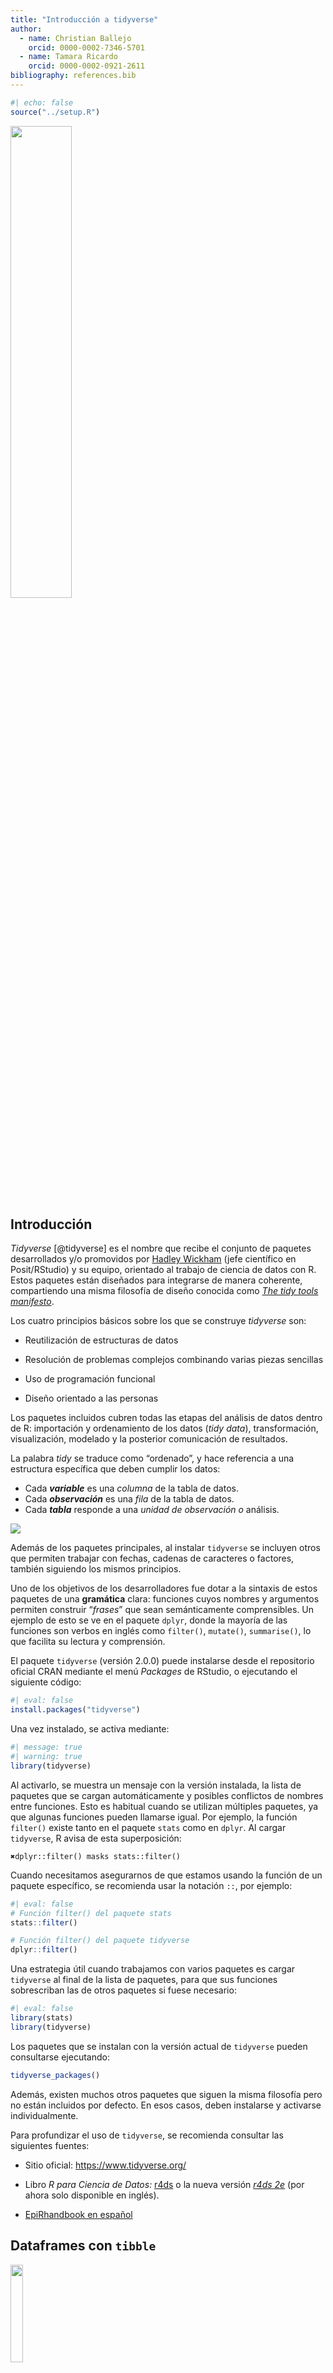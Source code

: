 ```yaml
---
title: "Introducción a tidyverse"
author:   
  - name: Christian Ballejo
    orcid: 0000-0002-7346-5701
  - name: Tamara Ricardo
    orcid: 0000-0002-0921-2611
bibliography: references.bib
---
```


```r
#| echo: false
source("../setup.R")
```

![](images/tidyverse.png){fig-align="center" width="44%"}

## Introducción

*Tidyverse* [@tidyverse] es el nombre que recibe el conjunto de paquetes desarrollados y/o promovidos por [Hadley Wickham](https://en.wikipedia.org/wiki/Hadley_Wickham) (jefe científico en Posit/RStudio) y su equipo, orientado al trabajo de ciencia de datos con R. Estos paquetes están diseñados para integrarse de manera coherente, compartiendo una misma filosofía de diseño conocida como [*The tidy tools manifesto*](https://cran.r-project.org/web/packages/tidyverse/vignettes/manifesto.html).

Los cuatro principios básicos sobre los que se construye *tidyverse* son:

-   Reutilización de estructuras de datos

-   Resolución de problemas complejos combinando varias piezas sencillas

-   Uso de programación funcional

-   Diseño orientado a las personas

Los paquetes incluidos cubren todas las etapas del análisis de datos dentro de R: importación y ordenamiento de los datos (*tidy data*), transformación, visualización, modelado y la posterior comunicación de resultados.

La palabra *tidy* se traduce como “ordenado”, y hace referencia a una estructura específica que deben cumplir los datos:

-   Cada ***variable*** es una *columna* de la tabla de datos.
-   Cada ***observación*** es una *fila* de la tabla de datos.
-   Cada ***tabla*** responde a una *unidad de observación o* análisis.

![](images/tidy.PNG){fig-align="center"}

Además de los paquetes principales, al instalar `tidyverse` se incluyen otros que permiten trabajar con fechas, cadenas de caracteres o factores, también siguiendo los mismos principios.

Uno de los objetivos de los desarrolladores fue dotar a la sintaxis de estos paquetes de una **gramática** clara: funciones cuyos nombres y argumentos permiten construir “*frases*” que sean semánticamente comprensibles. Un ejemplo de esto se ve en el paquete `dplyr`, donde la mayoría de las funciones son verbos en inglés como `filter()`, `mutate()`, `summarise()`, lo que facilita su lectura y comprensión.

El paquete `tidyverse` (versión 2.0.0) puede instalarse desde el repositorio oficial CRAN mediante el menú *Packages* de RStudio, o ejecutando el siguiente código:

```r
#| eval: false
install.packages("tidyverse")
```

Una vez instalado, se activa mediante:

```r
#| message: true
#| warning: true
library(tidyverse)
```

Al activarlo, se muestra un mensaje con la versión instalada, la lista de paquetes que se cargan automáticamente y posibles conflictos de nombres entre funciones. Esto es habitual cuando se utilizan múltiples paquetes, ya que algunas funciones pueden llamarse igual. Por ejemplo, la función `filter()` existe tanto en el paquete `stats` como en `dplyr`. Al cargar `tidyverse`, R avisa de esta superposición:

`✖️dplyr::filter() masks stats::filter()`

Cuando necesitamos asegurarnos de que estamos usando la función de un paquete específico, se recomienda usar la notación `::`, por ejemplo:

```r
#| eval: false
# Función filter() del paquete stats
stats::filter()

# Función filter() del paquete tidyverse
dplyr::filter()
```

Una estrategia útil cuando trabajamos con varios paquetes es cargar `tidyverse` al final de la lista de paquetes, para que sus funciones sobrescriban las de otros paquetes si fuese necesario:

```r
#| eval: false
library(stats)
library(tidyverse)
```

Los paquetes que se instalan con la versión actual de `tidyverse` pueden consultarse ejecutando:

```r
tidyverse_packages()
```

Además, existen muchos otros paquetes que siguen la misma filosofía pero no están incluidos por defecto. En esos casos, deben instalarse y activarse individualmente.

::: {.callout-warning appearance="simple"}
Para profundizar el uso de `tidyverse`, se recomienda consultar las siguientes fuentes:

-   Sitio oficial: <https://www.tidyverse.org/>

-   Libro *R para Ciencia de Datos:* [r4ds](https://es.r4ds.hadley.nz/index.html) o la nueva versión [*r4ds 2e*](https://r4ds.hadley.nz/) (por ahora solo disponible en inglés).

-   [EpiRhandbook en español](https://www.epirhandbook.com/es/index.es.html)
:::

## Dataframes con `tibble`

[![](images/tibble.png){fig-align="center" width="20%"}](https://tibble.tidyverse.org/)

Uno de los paquetes que forman parte del núcleo básico de *tidyverse* es `tibble` [@tibble], que introduce una versión moderna del objeto `data.frame`. Todas las funciones que generan tablas de datos en *tidyverse* devuelven objetos *tibble* (`tbl_df`), los cuales son más eficientes y amigables para el flujo de trabajo.

Las principales ventajas de trabajar con `tibble` son:

-   Impresión en consola más legible y controlada (muestran un número limitado de filas y columnas).

-   No cambian automáticamente el tipo de datos.

-   Permiten nombres de columnas con espacios o caracteres especiales si se encierran entre comillas invertidas `` ` `` (aunque **no se recomienda**).

Para crear un objeto *tibble* manualmente usamos el siguiente código:

```r
datos <- tibble(
  nombre = c("Ana", "Luis", "María"),
  edad = c(34, 28, 45),
  altura = c(1.65, 1.80, 1.70)
)
```

## Tuberías con `magrittr`

[![](images/magrittr.png){fig-align="center" width="20%"}](https://magrittr.tidyverse.org/)

Una de las incorporaciones más útiles y transversales del ecosistema *tidyverse* es el uso de "*tuberías"* o *pipe operators*. Una tubería conecta un bloque de código con otro, permitiendo encadenar operaciones de manera legible. El operador `%>%`, proveniente del paquete `magrittr` [@magrittr], transforma llamadas de funciones anidadas (con múltiples paréntesis) en una secuencia de pasos más simple de leer y escribir.

A partir de la versión 4.1.0 de R, también se incorporó una **tubería nativa** (`|>`), con un comportamiento muy similar. Ambas opciones son válidas y su uso es prácticamente equivalente.

Este enfoque refleja el principio de que *cada función representa un paso en una secuencia lógica de transformación de datos*. La forma de trabajar se puede ver en el siguiente esquema general:

![](images/pipe.png){fig-align="center"}

A continuación, mostramos un ejemplo comparativo de cómo cambia la sintaxis usando el dataset incorporado en R `mtcars`, que contiene datos sobre autos:

```r
head(sqrt(mtcars)) 
```

En la línea de código anterior estamos pidiendo mostrar la cabecera (6 primeras observaciones de la tabla de datos) de la raíz cuadrada de los valores de la tabla `mtcars`, en formato del lenguaje clásico (anidado).

Ahora activamos `magrittr` y ejecutamos la línea anterior en formato tubería:

```r
# Activa paquete
library(magrittr) 

# Formato tubería
mtcars %>%
  sqrt() %>%
  head()
```

Podemos hacer lo mismo con la tubería nativa de R sin activar ningún paquete (revisar que esté activada desde `Tools > Global Options`):

```r
# Tubería nativa
mtcars |> 
  sqrt() |> 
  head()
```

Las tuberías le dan mucha mas claridad al código separandolo en partes, como si fuesen oraciones de un párrafo.

## Lectura y escritura de datos

### Archivos de texto plano con `readr`

[![](images/readr.png){fig-align="center" width="20%"}](https://readr.tidyverse.org/)

El paquete `readr` [@readr] contiene funciones similares a las de la familia `read.table()` de R base, pero desarrollados bajo el ecosistema `tidyverse`.

Los archivos de texto plano (ASCII u otras codificaciones) son universalmente utilizados por la mayoría de los gestores de bases de datos y planillas de cálculo. Generalmente se encuentran con extensiones `.txt` o `.csv` (por *comma-separated values*) y son el tipo de archivo de datos más habitual en R.

Estos datos planos tienen dos características principales:

-   La cabecera (en inglés *header*).
-   El carácter o símbolo separador que indica la separación de columnas: pueden estar separadas por comas, punto y coma, tabulación, etc.

La presencia o no de una cabecera se maneja con los argumentos `col_names` y `skip`:

-   `col_names = TRUE` indica que la primera fila contiene los nombres de las columnas (cabecera).

-   `col_names = FALSE` indica que no hay cabecera y las columnas se nombran automáticamente (`X1`, `X2`, etc).

-   `skip = 0` (valor por defecto) lee los datos desde la primera fila, pero si hay encabezados complejos (por ejemplo, títulos y subtítulos ), se puede indicar cuántas filas deben omitirse. Ejemplo: `skip = 5` omite las primeras 5 filas del archivo.

Otro aspecto a considerar es el carácter **separador** utilizado para indicar la separación entre columnas. Los separadores más comunes son:

-   coma (`,`)

-   punto y coma (`;`)

-   tabulación (`TAB`)

-   espacio (`" "`)

-   barra vertical o *pipe* (`|`)

#### Funciones de lectura

Algunas de las funciones del paquete asumen un separador particular. Por caso `read_csv()` lee separados por coma y `read_tsv()` separado por tabulaciones, pero la función `read_delim()` permite que definamos el separador a través del argumento `delim`.

En forma detallada el paquete `readr` soporta siete formatos de archivo a partir de siete funciones:

-   `read_csv()`: archivos separados por comas (CSV).
-   `read_tsv()`: archivos separados por tabulaciones.
-   `read_delim()`: archivos separados con delimitadores generales.
-   `read_fwf()`: archivos con columnas de ancho fijo.
-   `read_table()`: archivos formato tabla con columnas separadas por espacios.
-   `read_log()`: archivos log web.

En comparación con las funciones R `base`, las funciones de `readr`:

-   Usan un esquema de nombres consistente de parámetros.

-   Son más rápidas.

-   Analizan eficientemente los formatos de datos comunes (especialmente fechas y horas).

-   Muestra una barra de progreso para archivos grandes.

-   Vienen incluidas dentro de `tidyverse` pero también pueden usarse de forma independiente:

```r
#| eval: false
library(readr)
```

A modo de ejemplo, leeremos un archivo sin cabecera separado por comas bajo el nombre `datos`:

```r
#| message: false
datos <- read_csv("datos/ejemplo-datos.csv", 
                  col_names = F)
datos
```

Leemos el mismo archivo con cabecera y separado por punto y comas, bajo el nombre `info`:

```r
#| message: false
info <- read_csv2("datos/ejemplo-datos-header.csv",
                  col_names = T)
info
```

En estos ejemplos:

-   `read_csv()` espera comas como separador

-   `read_csv2()` espera punto y coma como separador

Al leer un archivo, `readr` intenta adivinar automáticamente el tipo de dato de cada columna (*parse*). Si no hay cabecera, los nombres de columna serán `X1`, `X2`, etc.

Podemos inspeccionar la estructura de un dataframe con `glimpse()`:

```r
glimpse(info)
```

Los tipos de datos posibles son:

-   `character` (`<chr>`)

-   `integer`, `double` o `numeric` (`<int>`, `<dbl>`)

-   `logical` (`<lgl>`)

-   `date`, `datetime`, etc.

Por ejemplo, columnas con enteros pueden aparecer como `<dbl>` si se interpretan como `double`, y las fechas como `<date>`.

Agregamos unos argumentos más y ejemplificamos la sintaxis con `read_delim()` para leer un archivo con cabecera compleja (la tabla comienza en la fila 9) separado por caracteres `|` (*pipes*).

```r
#| eval: false
read_delim("ejemplo-datos-header-skip.txt", 
           col_names = T, 
           skip = 8, 
           delim = "|")
```

> **Importante:** No olvides asignar la lectura a un nombre para guardar el dataframe dentro del entorno de trabajo (por ejemplo: `datos <-`).

#### Funciones de escritura

El paquete también incluye funciones para escribir archivos de texto plano, con formatos espejo de las funciones de lectura más comunes:

-   `write_csv()`: escribe archivos separados por comas
-   `write_csv2()`: escribe archivos separados por punto y comas
-   `write_tsv()`: escribe archivos separados por tabulaciones
-   `write_delim()`: escribe archivos separados con delimitadores definidos por el usuario

Los argumentos son generales y para el caso del último más extensos, dado que hay que definir cual es el separador que deseamos en el archivo. Podemos consultarlos con el siguiente código:

```r
args(write_delim)
```

Por ejemplo para exportar un conjunto de datos en texto plano al que denominaremos "`ejemplo.csv`**"** con separador **punto y coma** y **cabecera incluida** podemos hacer:

```r
#| eval: false
write_delim(x = datos, file = "ejemplo.csv", delim = ";")
```

o más sencillo, usando la función específica `write_csv2()`:

```r
#| eval: false
write_csv2(datos, "ejemplo.csv") # define cabecera y separador ;
```

### Lectura de hojas de cálculo con `readxl`

[![](images/readxl.png){fig-align="center" width="20%"}](https://readxl.tidyverse.org/)

Uno de los formatos más comunes para almacenar datos son las hojas de cálculo, en particular las creadas con Microsoft Excel. El paquete `readxl` [@readxl], parte del ecosistema `tidyverse`, permite leer este tipo de archivos.

`readxl` es compatible con hojas de cálculo de Excel 97-2003, con extensión `.xls`, y con versiones más recientes, con extensión `.xlsx`.

Una primera función útil es `excel_sheets()`, que permite conocer y listar los nombres de las hojas contenidas en un archivo Excel (también llamado libro o *workbook*).

Por ejemplo, supongamos que tenemos un archivo denominado "`datos.xlsx`**"** y queremos saber por cuantas hojas está compuesto y que nombre tienen:

```r
library(readxl) # hay que activarlo independientemente de tidyverse

excel_sheets("datos/datos.xlsx")
```

Esto devuelve, por ejemplo, tres hojas: `"diabetes"`, `"vigilancia"` y `"mortalidad"`.

Para leer una de estas hojas utilizamos la función `read_excel()`, cuyos argumentos principales son:

```r
args(read_excel)
```

Entre los más relevantes encontramos:

-   `path`: nombre del archivo y su ubicación (entre comillas)

-   `sheet`: nombre de la hoja o su número de orden

-   `col_names`: si es `TRUE`, toma la primera fila como nombres de las columnas

-   `skip`: permite saltear un número determinado de filas antes de comenzar la lectura

Al ejecutar `read_excel()`, internamente se utiliza la función `excel_format()` para detectar si el archivo es `.xls` o `.xlsx`, y luego se aplica la función específica para cada caso: `read_xls()` o `read_xlsx()`. Estas funciones también pueden usarse directamente si se desea.

Supongamos ahora que queremos leer la hoja llamada `"diabetes"`:

```r
diabetes <- read_excel(path = "datos/datos.xlsx", 
                       sheet = "diabetes",
                       col_names = T)

# mostramos las 6 primeras observaciones
head(diabetes)
```

Observemos que en los argumentos escribimos el nombre del archivo que se encuentra en nuestro proyecto y por lo tanto en nuestra carpeta activa, el nombre de la hoja y nos aseguramos que la primer fila representa a la cabecera de la tabla (sus nombres de variables).

Como `readxl` forma parte del ecosistema `tidyverse` el formato de salida es un *tibble*. En este caso de 23 observaciones por 8 variables.

Ahora leamos la segunda hoja de nombre `"vigilancia"`:

```r
vigilancia <- read_excel(path = "datos/datos.xlsx", 
                         sheet = 2, 
                         col_names = F)

# mostramos las 6 primeras observaciones
head(vigilancia)
```

En este caso, en lugar del nombre de la hoja usamos un `2` que es su ubicación y especificamos `col_names = FALSE` porque el conjunto de datos no tiene cabecera. `readxl` asignará nombres genéricos como `...1`, `...2`, etc.

Finalmente leamos la última hoja disponible del archivo:

```r
mortalidad <- read_excel(path = "datos/datos.xlsx", 
                         sheet = "mortalidad",
                         col_names = T, 
                         skip = 1)

# mostramos las 6 primeras observaciones
head(mortalidad) 
```

Lo novedoso de esta lectura es el argumento `skip = 1` que debimos incorporar dado que, en este caso, la hoja de Excel comienza con una línea de título que no pertenece al conjunto de datos. También que el argumento `sheet` permite el nombre de la hoja elegida entre comillas.

Además de los argumentos generales de `read_xl()`, podemos mencionar estos otros:

-   `n_max`: número máximo de filas a leer.

-   `range`: rango de celdas a importar (como en Excel, por ejemplo `"B3:D87"`).

-   `col_types`: define el tipo de datos de cada columna. Valores posibles: `"numeric"`, `"logical"`, `"text"`, `"date"`, `"skip"` (no leer la columna), `"guess"` (modo predeterminado: la función decide automáticamente el tipo).

-   `na`: carácter o vector de caracteres que se deben interpretar como valores perdidos (`NA`). Por defecto, las celdas vacías se interpretan así.

## Gestión de datos con `dplyr`

[![](images/dplyr.png){fig-align="center" width="20%"}](https://dplyr.tidyverse.org/)

El paquete `dplyr` [@dplyr] fue desarrollado por *Hadley Wickham* como una versión optimizada del paquete `plyr` [@plyr].

Su principal contribución es ofrecer una *gramática* para la manipulación de datos, basada en funciones que actúan como verbos, lo que facilita la lectura y comprensión del código.

Las funciones clave del paquete permiten realizar las siguientes acciones (verbos):

-   `select()`: selecciona un conjunto de columnas (variables)
-   `rename()`: renombra variables en un conjunto de datos
-   `filter()`: selecciona un conjunto de filas (observaciones) según una o varias condiciones lógicas
-   `arrange()`: reordena las filas de un conjunto de datos
-   `mutate()`: añade nuevas variables/columnas o transforma variables existentes
-   `summarise()`/`summarize()`: genera resúmenes estadísticos de diferentes variables en el conjunto de datos
-   `group_by()`: agrupa las observaciones en función de una o más variables, lo que permite realizar operaciones por grupo
-   `count()`: contabiliza valores que se repiten, generando una tabla de frecuencias

Además, al ser parte del ecosistema *tidyverse*, `dplyr` integra al operador `%>%` (*pipe*) formando una única secuencia de procesamiento o *pipeline*.

### Argumentos comunes en las funciones **`dplyr`**

Todas las funciones, básicamente, tienen en común una serie de argumentos.

1.  El primer argumento es el nombre del conjunto de datos (objeto donde esta nuestra tabla de datos).

2.  Los otros argumentos describen que hacer con el conjunto de datos especificado en el primer argumento, podemos referirnos a las columnas en el objeto directamente sin utilizar el operador `$`, es decir sólo con el nombre de la columna/variable.

3.  El valor de retorno es un nuevo conjunto de datos.

4.  Los conjuntos de datos deben estar bien organizados/estructurados, es decir debe existir una observación por columna y, cada columna representar una variable, medida o característica de esa observación. Es decir, debe cumplir con *tidy data*.

### Activación del paquete

`dplyr` está incluído en el núcleo base de *tidyverse*, por lo que se encuentra disponible si tenemos activado a este último.

También se puede activar en forma independiente:

```r
#| eval: false
library(dplyr)
```

### Conjunto de datos para ejemplo

Para visualizar y comprender el funcionamiento de estos “verbos” de manipulación, resulta muy útil contar con ejemplos concretos. Por eso, en esta unidad trabajaremos con un conjunto de datos que nos permitirá practicar el uso de las funciones del paquete:

⬇️ [Descargar datos en formato ZIP](files/datos_ejemplo.zip)

También podés acceder a este archivo desde el enlace disponible en la barra superior de esta página.

Uno de los archivos incluidos, "`noti-vih.csv`", contiene registros de notificaciones de VIH por jurisdicción en Argentina correspondientes a los años 2015 y 2016.

```r
# asignamos la lectura a datos
datos <- read_csv("datos/noti-vih.csv") 

# mostramos las 6 primeras observaciones
head(datos)
```

### Función `select()`

La función `select()` permite elegir columnas específicas de un conjunto de datos, devolviendo una versión "recortada por columnas" del mismo.

A continuación, exploramos algunas formas útiles de seleccionar variables:

Seleccionar todas las variables excepto `pob`:

```r
datos |> 
  select(-pob)
```

Otra forma para el mismo resultado anterior (mediante el operador rango `:`):

```r
datos |> 
  select(jurisdiccion:casos)
```

Seleccionar solamente las variables `jurisdiccion` y `casos`*:*

```r
datos |> 
  select(jurisdiccion, casos)
```

Lo mismo que el ejemplo anterior, pero usando la posición de las columnas:

```r
datos |> 
  select(1, 3)
```

Mover la variable `año` al inicio y mantener todas las demás:

```r
datos |> 
  select("año", everything())
```

Otros posibles argumentos son:

-   `starts_with()`: selecciona todas las columnas que comiencen con el patrón indicado.

-   `ends_with()`: selecciona todas las columnas que terminen con el patrón indicado.

-   `contains()`: selecciona las columnas que posean el patrón indicado.

-   `matches()`: similar a `contains()`, pero permite poner una expresión regular.

-   `all_of()`: selecciona las variables pasadas en un vector (todos los nombres deben estar presentes o devuelve un error).

-   `any_of()`: idem anterior excepto que no se genera ningún error para los nombres que no existen.

-   `num_range()`: selecciona variables con nombre combinados con caracteres y números (ejemplo: `num_range("x", 1:3)` selecciona las variables `x1`, `x2` y `x3`.

-   `where()`: aplica una función a todas las variables y selecciona aquellas para las cuales la función regresa TRUE (por ejemplo: `is.numeric()` para seleccionar todas las variables numéricas).

### Función `rename()`

La función `rename()` puede considerarse una extensión de `select()`. Si bien `select()` también permite renombrar variables, no resulta muy útil para este fin, ya que descarta todas las variables que no se mencionan explícitamente.

En cambio, `rename()` permite cambiar el nombre de una o más variables sin eliminar las demás. Solo se modifican los nombres indicados, y el resto del conjunto de datos permanece sin cambios.

Ejemplo: renombrar la variable `pob` como `población`:

```r
datos |>
  rename("población" = pob)
```

### Función `filter()`

La función `filter()` permite seleccionar filas de un conjunto de datos, produciendo un subconjunto de observaciones.

Veamos un ejemplo sencillo con nuestros datos:

```r
datos |>
  filter(jurisdiccion == "Tucuman")
```

Utiliza los mismos operadores de comparación propios del lenguaje R:

```r
#| echo: false
# Datos
tibble(
  Operador = c("<",
               ">",
               "<=",
               ">=",
               "==",
               "!=",
               "%in%",
               "is.na()",
               "!is.na()"),
  
  "Descripción" = c("Menor que",
                    "Menor que",
                    "Menor o igual que",
                    "Mayor o igual que",
                    "Igual que",
                    "No igual que",
                    "Es parte de",
                    "Es un valor ausente",
                    "No es un valor ausente")
) |> 
  
  # Tabla
  kbl() |> 
  kable_paper(html_font = "Calibri") |>
  row_spec(0, background = "#2f2e4e", color = "white")
```

Lo mismo con los operadores lógicos que se utilizan como conectores entre las expresiones:

```r
#| echo: false
# Datos
tibble(
  Operador = c("&",
               "|",
               "xor()",
               "!",
               "any()",
               "all()"),
  
  "Descripción" = c("AND booleano",
                    "OR booleano",
                    "OR exclusivo",
                    "NOT",
                    "cualquier TRUE",
                    "todos TRUE")
) |> 
  
  # Tabla
  kbl() |> 
  kable_paper(html_font = "Calibri") |>
  row_spec(0, background = "#2f2e4e", color = "white")
```

Cuando usamos múltiples argumentos separados por coma dentro de `filter()`, estas se combinan con un operador **AND** implícito, es decir, cada expresión debe ser verdadera para que la fila sea incluida en la salida.

Por ejemplo, filtramos las observaciones que cumplan que `casos` sea mayor a 100 **y** que `pob` sea menor a 1.000.000:

```r
datos |>
  filter(casos > 100, pob < 1000000)
```

Para combinar condiciones dentro de una misma variable usamos el operador OR (`|`) o, de forma más práctica, `%in%`:

```r
# Con OR
datos |>
  filter(jurisdiccion == "Buenos Aires" | jurisdiccion == "La Pampa")

# Con %in%
datos |>
  filter(jurisdiccion %in% c("Buenos Aires", "La Pampa"))
```

En el siguiente ejemplo, filtramos observaciones del año 2016 con más de 200 casos. El uso de `&` es equivalente al uso de coma:

```r
datos |>
  filter(año == "2016" & casos > 200)
```

Por último, podemos usar `xor()` para seleccionar observaciones que cumplan **solo una** de las condiciones, pero no ambas. Por ejemplo, el siguiente filtro selecciona registros donde el año sea 2016 ó los casos sean mayores a 200, pero no ambos al mismo tiempo (es decir que no se den ambos en `TRUE`):

```r
datos |> 
  filter(xor(año == "2016", casos > 200))
```

### Función `arrange()`

La función `arrange()` se utiliza para ordenar las filas de un conjunto de datos de acuerdo a una o varias columnas/variables. Por defecto, el ordenamiento es ascendente alfanumérico.

Ordenamos la tabla por la variable `pob` (forma ascendente predeterminada):

```r
datos |>
  arrange(pob)
```

Para ordenar en forma descendente podemos utilizar `desc()` dentro de los argumentos de `arrange()`:

```r
datos |>
  arrange(desc(pob))
```

Podemos combinar ordenamientos. Por ejemplo, en forma alfabética ascendente para *jusrisdiccion* y luego numérica descendente para *casos*:

```r
datos |>
  arrange(jurisdiccion, desc(casos))
```

### Función `mutate()`

Esta función nos permite transformar variables dentro de un conjunto de datos. A menudo tendremos la necesidad de modificar variables existentes o crear nuevas variables a partir de las ya disponibles. La función `mutate()` nos ofrece una forma clara y eficiente de realizar este tipo de operaciones.

Por ejemplo, podríamos querer calcular tasas crudas para cada jurisdicción y año, en función del número de casos y de la población total:

```r
datos |>
  mutate(
    tasa = casos/pob*100000
  )
```

En este caso, `mutate()` calcula la tasa cruda por 100.000 habitantes e incorpora una nueva variable (`tasa`) con los resultados correspondientes a cada observación.

También se pueden construir múltiples variables en la misma expresión, solamente separadas por comas:

```r
datos |>
  mutate(
    tasaxcien_mil = casos/pob*100000,
    tasaxdiez_mil = casos/pob*10000
  )
```

Si deseamos que estas nuevas variables se incorporen de forma permanente al conjunto de datos (y no solo se muestren en la consola), debemos utilizar el operador de asignación `<-`:

```r
#| eval: false
datos <- datos |>
  mutate(
    tasaxcien_mil = casos/pob*100000,
    tasaxdiez_mil = casos/pob*10000
  )
```

Un aspecto fundamental es que las funciones utilizadas dentro de `mutate()` deben estar *vectorizadas*: deben aceptar un vector de entrada y devolver otro vector del mismo tamaño como salida.

Existen muchas funciones que se pueden utilizar dentro de `mutate()`. A continuación se presentan algunas útiles:

-   **Operadores aritméticos**: `+`, `-`, `*`, `/`, `^`.

-   **Aritmética modular**: `%/%` (división entera) y `%%` (resto), donde `x == y * (x %/% y) + (x %% y)`. Esta herramienta resulta útil para dividir números enteros en porciones.

-   **Funciones matemáticas**: `log()`, `log2()`, `log10()`, `exp()`, `sqrt()`, `abs()`, entre otras.

-   **Valores acumulados**: R ofrece funciones como `cumsum()`, `cumprod()`, `cummin()`, `cummax()` y `dplyr` incluye `cummean()` para promedios acumulados.

-   **Clasificación o *ranking***: funciones como `min_rank()` permiten asignar rangos (1º, 2º, etc.). Por defecto, los valores más pequeños reciben rangos más bajos. Si se desea invertir el orden, puede utilizarse `desc(x)`.

Finalmente, si se utiliza en `mutate()` el mismo nombre de una variable que ya existe en la tabla, dicha variable será sobrescrita (por ejemplo, al cambiarle el tipo de `character` a `factor`). Si se desea crear una variable nueva, se debe utilizar un nombre que no esté previamente en el conjunto de datos.

### Función `summarise()`

La función `summarise()` o `summarize()` se utiliza para calcular resúmenes estadísticos a partir de una o más variables de un conjunto de datos.

Por ejemplo, podemos calcular el promedio y el total de casos:

```r
datos |>
  summarise(
    promedio_casos = mean(casos), 
    casos_totales = sum(casos)
  )
```

Su uso es muy interesante cuando la combinamos con `group_by()` (función que detallaremos luego). Esta situación permite estratificar los resultados por grupos específicos.

Por ejemplo, podemos agrupar el por año y simultáneamente aplicar el mismo `summarise()` anterior:

```r
datos |> 
  group_by(año) |> 
  summarise(
    promedio_casos = mean(casos), 
    casos_totales = sum(casos)
  )
```

El resultado es una tabla con dos filas, una para cada grupo (año 2015 y año 2016) con los valores promedio y casos totales respectivos.

Algunas de las funciones del R `base` que se pueden utilizar dentro de los argumentos de esta función son:

-   `min()`: mínimo
-   `max()`: máximo
-   `mean()`: media
-   `median()`: mediana
-   `var()`: varianza
-   `sd()`: desvío
-   `sum()`: sumatoria

Otras funciones que se pueden incorporar las provee el mismo paquete `dplyr`, por ejemplo:

-   `first()`: primer valor en el vector.
-   `last()`: último valor en el vector.
-   `n()`: número de valores en el vector.
-   `n_distinct()`: números de valores distintos en el vector.

### Función `group_by()`

Como mencionamos anteriormente, la función `group_by()` resulta especialmente útil cuando se utiliza en combinación con `summarise()`, dado que agrupa un conjunto de filas seleccionado según los valores de una o más columnas antes de aplicar funciones de resumen.

Al aplicar `group_by()`, el conjunto de datos se estructura internamente en subgrupos definidos por las variables indicadas. Las funciones que se apliquen a continuación (por ejemplo, `summarise()` o `mutate()`) se ejecutarán dentro de cada grupo de forma independiente.

Por ejemplo, podemos calcular las tasas crudas por 100.000 habitantes para cada combinación de jurisdicción y año:

```r
datos |>
  group_by(jurisdiccion, año) |> 
  summarise(tasa = casos/pob*100000)
```

En la mayoría de estos ejemplos, la salida es directa, es decir, no construimos nuevos objetos. Sin embargo, en muchas situaciones vamos a necesitar conservar los resultados obtenidos, asignándolos a un nuevo objeto.

Además, si en algún momento aplicamos `group_by()` y luego queremos continuar trabajando con los datos sin agrupamientos, podemos utilizar la función `ungroup()`, que elimina la estructura de agrupamiento:

```r
datos |> 
  group_by(jurisdiccion, año) |> 
  summarise(tasa = casos / pob * 100000) |> 
  ungroup()
```

Esto resulta útil cuando queremos realizar otras operaciones posteriores que no dependen de los grupos definidos previamente.

### Combinaciones

En los ejemplos anteriores vimos cómo se van integrando algunas de las funciones mediante el uso del operador de tubería `%>%` o `|>`. La idea detrás de esta “*gramática de los datos*” que propone el paquete `dplyr` es poder encadenar acciones de forma legible y lógica, construyendo oraciones más complejas paso a paso.

Veamos un ejemplo que integra muchas de las funciones vistas hasta ahora:

> Obtener una nueva tabla con las tasas crudas de casos notificados de VIH, por año y jurisdicción, **mayores a 20 por 100.000 habitantes**, ordenadas de **mayor a menor**.

```r
datos |>                                  # siempre partimos de los datos
  group_by(año, jurisdiccion) |>          # agrupamos
  summarise(tasa = casos/pob*100000) |>   # resumimos
  filter(tasa > 20) |>                    # filtramos
  arrange(desc(tasa))                     # ordenamos   
```

Una buena práctica para construir este tipo de código es escribir cada paso de la operación **en una línea separada**. Esto no solo mejora la legibilidad, sino que facilita la identificación de errores o la modificación de pasos específicos.

Este ejemplo muestra claramente el poder y la claridad que se logran al combinar funciones como `group_by()`, `summarise()`, `filter()` y `arrange()` en una misma operación fluida y coherente.

### Función `count()`

Esta función permite contar rápidamente los valores únicos de una o más variables en un conjunto de datos. Es especialmente útil para crear tablas de frecuencias absolutas, que posteriormente pueden ser usadas para calcular frecuencias relativas.

Un ejemplo básico de su uso es contar las observaciones por cada valor único de la variable `jurisdiccion` en el conjunto de datos:

```r
datos |>
  count(jurisdiccion)
```

Tiene un par de argumentos opcionales:

-   `name`: Define el nombre de la columna que contendrá el conteo. Por defecto, esta columna se llama `n`.

-   `sort`: Ordena la tabla de frecuencias de mayor a menor (por defecto, no realiza ninguna ordenación).

-   `wt`: Permite incorporar una variable que funcione como ponderación (o factor de expansión) para el cálculo de la frecuencia.

## Gráficos estadísticos con `ggplot2`

[![](images/ggplot.png){fig-align="center" width="20%"}](https://ggplot2.tidyverse.org/)

El paquete `ggplot2` [@ggplot2] se autodefine como una librería para “*crear elegantes visualizaciones de datos utilizando una gramática de gráficos*”. Proporciona una forma intuitiva de construir gráficos basada en [The Grammar of Graphics](https://www.springer.com/gp/book/9780387245447) a través de un sistema basado en tres componentes básicos:

-   datos
-   coordenadas
-   objetos geométricos

La estructura para construir un gráfico es la siguiente:

![](images/ggplot_estruct.png){fig-align="center" width="50%"}

### Anatomía de gráficos con `ggplot2`

La estructura básica para construir un gráfico con `ggplot2` se organiza a partir de una gramática de gráficos, que se puede entender a través de sus componentes fundamentales:

![](images/ggplot_comp.png){fig-align="center" width="55%"}

-   `data`: el conjunto de datos que vamos a graficar, que debe contener toda la información necesaria para crear el gráfico.
-   `aes()`: el mapeo estético (*aesthetic mapping*) es donde se declaran las variables que se van a mapear en el gráfico (por ejemplo, qué variable va en el eje X, en el eje Y, o cómo se asignan los colores).
-   `geoms`: representaciones gráficas de los datos, como puntos, líneas, barras, cajas, entre otros. Son los "objetos geométricos" que realmente dibujan el gráfico.
-   `stats`: Transformaciones estadísticas que se realizan sobre los datos, como el cálculo de medias, medias móviles o regresiones, que ayudan a hacer un resumen de los datos para visualizarlos mejor.
-   `scales`: se utilizan para colorear o escalar los datos según distintas variables. Controlan los ejes y las leyendas.
-   `coordinate systems`: es el sistema de coordenadas para el mapeo del gráfico en un plano bidimensional.
-   `facets`: permiten dividir el conjunto de datos según factores y crear gráficos en paneles separados (viñetas), creando matrices gráficas.
-   `theme`: son conjuntos de características gráficas que permiten controlar la apariencia general de todos los elementos que no son datos, como el color del fondo, el tipo de fuente o los bordes.

Antes de comenzar a mostrar cómo se usan estos componentes en un gráfico, leemos la base de datos de ejemplo "`facultad.csv`", que contiene datos ficticios sobre ingresantes a una facultad (por ejemplo, sexo, edad, talla y peso). Usaremos este conjunto de datos para ilustrar los ejemplos gráficos:

```r
# Cargar datos
facultad <- read_csv("datos/facultad.csv")

# Mostramos las 6 primeras observaciones
head(facultad) 
```

### Mapeo estético con `aes()` y capas geométricas (`geom_`)

Decíamos que la función `aes()` hace referencia al contenido estético del gráfico. Es decir, le brinda indicaciones a `ggplot2` sobre cómo dibujar los distintos elementos del gráfico: líneas, formas, colores y tamaños.

Es importante notar que `aes()` crea una nueva capa vinculada a las variables que se desean mapear, y también agrega automáticamente leyendas cuando corresponde. Al incorporar `aes()` dentro del llamado a `ggplot()`, estamos compartiendo la información estética con todas las capas del gráfico. Si deseamos que esa información sólo esté en una de las capas, debemos usar `aes()` en la capa correspondiente.

Veamos cómo funciona y cuáles son sus implicancias:

```r
facultad |>
  # solo la capa estética aes()
  ggplot(aes(x = talla, y = peso)) 
```

Este código genera un gráfico vacío que contiene únicamente los ejes especificados (`peso` y `talla`), pero aún no muestra los datos. Para visualizar los puntos, debemos agregar una capa geométrica usando `geom_point()` y enlazarla con el símbolo `+`:

```r
facultad |>
  # mapeo estético
  ggplot(aes(x = talla, y = peso))  + 
  
  # agregamos la capa geométrica de puntos
  geom_point()                    
```

Podemos diferenciar los puntos según sexo incorporando la variable `sexo` como argumento del color dentro de `aes()`:

```r
facultad |>
  # mapeo estético
  ggplot(aes(x = talla, y = peso, color = sexo))  + 
  
  # agregamos la capa geométrica de puntos
  geom_point()  
```

También es posible superponer otras capas geométricas. Por ejemplo, podemos agregar rectas de regresión para cada grupo según `sexo`:

```r
facultad |>
  # mapeo estético
  ggplot(aes(x = talla, y = peso, color = sexo))  + 
  
  # agregamos la capa geométrica de puntos
  geom_point()  +
  
  # agregamos una segunda capa geométrica para la recta de regresión
  geom_smooth(method = "lm")
```

La función `geom_smooth()` permite aplicar distintos métodos de suavizado o ajuste. En este caso usamos `"lm"` para mostrar la recta de regresión lineal entre `talla` y `peso`, junto con sus intervalos de confianza.

A continuación, veremos las diferencias entre incluir `aes()` en `ggplot()` (aplicando el mapeo a todo el gráfico) o colocarlo solo dentro de alguna capa geométrica específica:

```r
facultad |>
  # mapeo estético
  ggplot(aes(x = talla, y = peso))  + 
  
  # agregamos la capa geométrica de puntos coloreada por sexo
  geom_point(aes(color = sexo))  +
  
  # agregamos una segunda capa geométrica para la recta de regresión
  geom_smooth(method = "lm")
```

En este ejemplo, el color solo se especifica dentro de `geom_point()`, por lo que los puntos se dibujan diferenciados por sexo, pero no afecta a la capa de `geom_smooth()` produciendo solo una línea de regresión para el conjunto de puntos.

Este comportamiento brinda gran flexibilidad en la construcción de gráficos, permitiendo definir qué capas deben responder a qué mapeos estéticos.

Algunas otras funciones de `geom_` son:

-   `geom_line()`: gráfico de líneas.

-   `geom_boxplot()`: gráfico de caja y bigotes (*boxplot*).

-   `geom_histogram()`: histograma.

-   `geom_density()`: curva de densidad.

-   `geom_bar()`: gráfico de barras.

Todas estas funciones pueden aplicarse sobre los mismos datos, y su uso depende del objetivo del análisis.

A continuación, algunos ejemplos para visualizar la relación entre `sexo` y `talla` utilizando distintas capas geométricas:

```r
# Gráfico de puntos
facultad |>
  ggplot(aes(x = sexo, y = talla, color = sexo)) + 
  # capa geométrica de puntos
  geom_point()

# Boxplot
facultad |>
  ggplot(aes(x = sexo, y = talla, color = sexo)) + 
  # capa geométrica de boxplot
  geom_boxplot()            

# Entramado de puntos
facultad |>
  ggplot(aes(x = sexo, y = talla, color = sexo)) + 
  # capa geométrica jitter (entramado de puntos)
  geom_jitter() 

# Gráfico de violín
facultad |>
  ggplot(aes(x = sexo, y = talla, color = sexo)) + 
  # capa geométrica de violin
  geom_violin()
```

Observemos que en el último gráfico se usó el argumento `fill` en lugar de `color`. Mientras `color` define el contorno de líneas, curvas o puntos, `fill` define el **relleno** de objetos geométricos, como los polígonos en gráficos de violín o barras.

### Personalización de escalas con `scale_`

El sistema de escalas en `ggplot2` permite ajustar múltiples aspectos visuales de un gráfico. Podemos modificar colores de contorno y relleno, invertir ejes, cambiar tamaños, tipos de línea, entre muchas otras opciones.

Todas las funciones relacionadas con escalas comienzan con el prefijo `scale_`, seguido del atributo que queremos modificar (por ejemplo, `scale_fill_` para cambiar el color de relleno).

A continuación, mostramos algunos ejemplos aplicados sobre el conjunto de datos `facultad`:

```r
facultad |>
  ggplot(aes(x = sexo, y = talla, fill = sexo)) + 
  
  # capa geométrica boxplot
  geom_boxplot() +
  
  # paleta de naranjas
  scale_fill_brewer(palette = "Oranges")
```

En este ejemplo aplicamos una capa `scale_fill_brewer()` con la paleta de colores `"Oranges"` que se vincula con el argumento `fill` de `aes()` y definen los colores del *boxplot*.

Otra alternativa es aplicar una escala de grises mediante `scale_fill_grey()`:

```r
facultad |>
  ggplot(aes(x = sexo, y = talla, fill = sexo)) + 
  
  # capa geométrica boxplot
  geom_boxplot() +
  
  # paleta en escala de grises
  scale_fill_grey(start = 0.4, end = 0.8)
```

> Recomendamos trabajar con paletas de colores accesibles para personas con daltonismo y otras discapacidades visuales, como las incluidas en las dependencias `RColorBrewer`[@RColorBrewer] y `viridisLite`, así como en paquetes específicos con paletas *colorblind-friendly*, como `scico` [@scico].

También podemos modificar las escalas de los ejes. Por ejemplo, invertir el eje X con `scale_x_reverse()`:

```r
facultad |>
  ggplot(aes(x = talla, y = peso, fill = sexo)) + 
  
  # capa geométrica de puntos
  geom_point() +
  
  # invierte el eje x
  scale_x_reverse()
```

La inclusión de `scale_x_reverse()` provoca la variable `talla` se muestre en orden descendente, de mayor a menor.

Por último, podemos personalizar los cortes del eje Y utilizando `scale_y_continuous()`. Por ejemplo, en el *boxplot* pintado en escala de grises, definimos que el eje Y comienza en 130cm y termina en 200cm, con cortes cada 5cm y etiquetas cada 10cm:

```r
facultad |>
  ggplot(aes(x = sexo, y = talla, fill = sexo)) + 
  
  # capa geométrica boxplot
  geom_boxplot() +
  
  # paleta en escala de grises
  scale_fill_grey(start = 0.4, end = 0.8)   +
  
  # puntos de corte del eje Y
  scale_y_continuous(limits = c(130, 200),       # límites
                     breaks = seq(130, 200, 10)) # nro de etiquetas
```

### Transformaciones estadísticas con **`stat_`**

Algunos gráficos en `ggplot2` no requieren transformaciones estadísticas, como los gráficos de dispersión. Sin embargo, otros tipos —como *boxplots*, histogramas o líneas de tendencia— sí aplican transformaciones estadísticas predeterminadas que pueden ser modificadas o personalizadas.

Estas transformaciones pueden formar parte de las funciones geométricas, como ocurre en los histogramas, o agregarse como capas independientes mediante funciones `stat_`.

Por ejemplo, en los histogramas podemos definir la cantidad de intervalos (o "clases") a través del argumento `bins`, que forma parte de `geom_histogram()`:

```r
facultad |>
  ggplot(aes(edad)) +
  
  # capa geométrica histograma
  geom_histogram(bins = nclass.Sturges(facultad$edad), 
                 fill = "Blue")
```

En este caso, utilizamos la regla de Sturges —a través de la función `nclass.Sturges()`— para determinar automáticamente la cantidad de clases para la variable `edad`.

También podemos superponer al gráfico transformaciones estadísticas como capas adicionales. Por ejemplo, si deseamos agregar la media de `talla` en cada grupo de `sexo` sobre un *boxplot*, utilizamos `stat_summary()`:

```r
facultad |>
  ggplot(aes(x = sexo, y = talla, fill = sexo)) + 
  
  # capa geométrica boxplot
  geom_boxplot() +
  
  # paleta de tonos verdes
  scale_fill_brewer(palette = "Greens") +
  
  # añade capa summary
  stat_summary(fun = mean, 
               color = "darkred", 
               geom = "point", 
               shape = 18, 
               size = 3)
```

La función `stat_summary()` permite aplicar funciones estadísticas como `mean`, `median`, `sd`, entre otras, y representar el resultado con un objeto geométrico, en este caso `geom = "point"`. En el gráfico, la media de `talla` se muestra con un punto rojo oscuro (`color = "darkred"`), de forma romboidal (`shape = 18`) y tamaño ampliado (`size = 3`).

### Facetado con **`facet_`**

El facetado permite dividir un gráfico en múltiples paneles o viñetas según los niveles de una o más variables categóricas. Esto resulta especialmente útil cuando se desea comparar patrones entre grupos sin sobrecargar un único gráfico con demasiada información.

`ggplot2` ofrece dos funciones principales para realizar esta tarea:

-   `facet_wrap()`: separa los datos según **una única variable categórica**, generando una serie de paneles dispuestos de forma automática en filas y columnas.

-   `facet_grid()`: permite crear una **matriz de paneles** cruzando **dos variables categóricas**, una para las filas y otra para las columnas.

Retomemos el gráfico de dispersión entre `talla` y `peso`, y generemos paneles separados para cada nivel de la variable `sexo` con `facet_wrap()`:

```r
facultad |>
  
  ggplot(aes(x = talla, y = peso, color = sexo)) +
  
  # capa geométrica de puntos
  geom_point() +
  
  # separa en paneles por sexo
  facet_wrap(~ sexo)
```

Usaremos `facet_grid()` para crear una matriz de histogramas producto del cruce de las variables `fuma` y `sexo`. Dentro de la cuadrícula graficaremos histogramas de la variable `peso` coloreados por `sexo`:

```r
facultad |>
  ggplot(aes(y = peso, fill = sexo)) +
  
  # capa geométrica histograma
  geom_histogram(bins = nclass.Sturges(facultad$peso)) +
  
  # paleta de colores
  scale_fill_brewer(palette = "Set1") +
  
  # separa en paneles por sexo y fuma
  facet_grid(sexo ~ fuma)
```

Como se puede ver en estos ejemplos, estamos integrando varias de las funciones vistas: mapeo estético, capas geométricas, escalas, y ahora también el facetado.

El número de combinaciones posibles es enorme, dada la variedad de funciones y argumentos que ofrece `ggplot2`. Sin embargo, el objetivo de este material es comprender los principios fundamentales sobre los que se construye esta "*gramática de los gráficos*", propuesta por los autores del paquete.

### Sistema de coordenadas con `coord_`

En algunas ocasiones, puede ser útil modificar el sistema de coordenadas predeterminado del gráfico. Por ejemplo, para invertir los ejes y presentar un gráfico de barras en disposición horizontal:

```r
facultad |>
  
  ggplot(aes(sexo, fill = sexo)) +
  
  # capa geométrica barras
  geom_bar() +
  
  # paleta de colores
  scale_fill_brewer(palette = "Set2") +
  
  # invierte disposición de ejes
  coord_flip()   
```

### Temas con `theme()`

`ggplot2` incluye un conjunto de temas gráficos predefinidos que permiten modificar el aspecto general del gráfico. El tema por defecto es `theme_gray()`, pero puede cambiarse agregando una capa `theme_*()` dentro del gráfico.

Repetimos el gráfico anterior, esta vez utilizando el tema blanco y negro (`theme_bw()`):

```r
facultad |>
  
  ggplot(aes(sexo, fill = sexo)) +
  
  # capa geométrica barras
  geom_bar() +
  
  # paleta de colores
  scale_fill_brewer(palette = "Set2") +
  
  # invierte disposición de ejes
  coord_flip() +
  
  # tema en blanco y negro
  theme_bw()
```

También podemos aplicar un tema de fondo oscuro con `theme_dark()`:

```r
facultad |>
  
  ggplot(aes(sexo, fill = sexo)) +
  
  # capa geométrica barras
  geom_bar() +
  
  # paleta de colores
  scale_fill_brewer(palette = "Set2") +
  
  # invierte disposición de ejes
  coord_flip() +
  
  # tema con fondo oscuro
  theme_dark()
```

A continuación se muestra un cuadro con los principales temas disponibles en `ggplot2` y sus características visuales:

![](images/ggplot_temas.JPG){fig-align="center"}

Además del aspecto general del gráfico, es posible agregar títulos, subtítulos y etiquetas de ejes con la función `labs()`. Por ejemplo:

```r
#| eval: false
labs(
  x = "Etiqueta X", 
  y = "Etiqueta Y", 
  title = "Título del gráfico", 
  subtitle = "Subtítulo del gráfico"
)
```

También se pueden ajustar detalles del texto, como tipo de fuente o tamaño, mediante la función `theme()`:

```r
facultad |>
  ggplot(aes(sexo, fill = sexo)) +
  # capa geométrica barras
  geom_bar() +
  # paleta de colores
  scale_fill_brewer(palette = "Set2") +
  # invierte disposición de ejes
  coord_flip() +
  # cambia etiquetas de los ejes
  labs(y = "Cantidad", 
       title = "Distribución de sexo") +
  # modifica el estilo de fuente del título
  theme(plot.title = element_text(face = "italic", 
                                  size = 16)) 
```

### Paquete `esquisse`

![](images/esquisse.PNG){fig-align="center" width="20%"}

El paquete`esquisse` [@esquisse] es una extensión de `ggplot2` que permite crear gráficos de manera interactiva, mediante una interfaz gráfica intuitiva basada en el sistema de arrastrar y soltar (*drag & drop*).

Con `esquisse` es posible:

-   Explorar visualmente los datos según su tipo.

-   Asignar variables a diferentes estéticas del gráfico (ejes, color, tamaño, etc.).

-   Exportar los resultados en distintos formatos.

-   Recuperar el código R que genera el gráfico, facilitando su reproducción y modificación.

El paquete se instala mediante el menú **Packages** de RStudio o ejecutando:

```r
#| eval: false
install.packages("esquisse")
```

Luego se puede acceder a la aplicación por medio del acceso Addins:

![](images/addins.png){fig-align="center"}

o ejecutando en consola:

```r
#| eval: false
esquisser()
```

También se puede agregar el nombre de la tabla de datos dentro de los paréntesis

```r
#| eval: false
esquisser(datos)
```

Para más detalles, se puede consultar la [viñeta](https://cran.r-project.org/web/packages/esquisse/vignettes/get-started.html) del paquete disponible en CRAN o en su [repositorio de GitHub](https://github.com/dreamRs/esquisse).

### Otras extensiones de ggplot2

Una de las grandes fortalezas de `ggplot2` es su ecosistema de extensiones. Hasta el momento, existen más de [**140 paquetes**](https://exts.ggplot2.tidyverse.org/gallery/) desarrollados para ampliar sus funcionalidades, muchos de ellos diseñados para facilitar tareas específicas o agregar nuevas capas, geometrías, temas, escalas o herramientas interactivas.

Algunas de las extensiones que utilizaremos durante el curso son:

-   `patchwork`[@patchwork]: permite combinar múltiples gráficos de `ggplot2` en una misma figura de forma sencilla y controlada.

-   `GGally`[@GGally]: extiende `ggplot2` con funciones para crear matrices de gráficos (como `ggpairs()`), útiles para análisis exploratorio multivariado.

-   `ggpubr`[@ggpubr]: facilita la creación de gráficos listos para publicar, con funciones simplificadas para agregar títulos, etiquetas, comparaciones estadísticas y anotaciones.

-   `see`[@see]: ofrece temas, paletas de colores y escalas compatibles con personas con daltonismo, además de geometrías personalizadas.

-   `survminer`[@survminer]: diseñado para la visualización de análisis de supervivencia (como curvas de Kaplan-Meier) utilizando `ggplot2`.

-   `ggfortify`[@ggfortify]: permite graficar objetos estadísticos como modelos lineales, PCA o series temporales sin necesidad de escribir código `ggplot2` desde cero.

Estas extensiones permiten ampliar la flexibilidad y expresividad gráfica de `ggplot2` sin perder la estructura gramatical que lo caracteriza.
